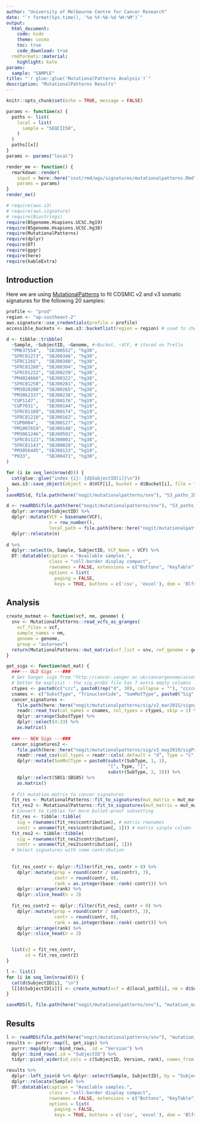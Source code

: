 ```yaml
---
author: "University of Melbourne Centre for Cancer Research"
date: "`r format(Sys.time(), '%a %Y-%b-%d %H:%M')`"
output:
  html_document:
    code: hide
    theme: cosmo
    toc: true
    code_download: true
  rmdformats::material:
    highlight: kate
params:
  sample: "SAMPLE"
title: "`r glue::glue('MutationalPatterns Analysis')`"
description: "MutationalPatterns Results"
---
```


```r
knitr::opts_chunk$set(echo = TRUE, message = FALSE)
```

```r
params <- function(x) {
  paths <- list(
    local = list(
      sample = "SEQCII50",
    )
  )
  paths[[x]]
}
params <- params("local")

render_me <- function() {
  rmarkdown::render(
    input = here::here("inst/rmd/wgs/signatures/mutationalpatterns.Rmd"),
    params = params)
}
render_me()
```

```r
# require(aws.s3)
# require(aws.signature)
# require(Biostrings)
require(BSgenome.Hsapiens.UCSC.hg19)
require(BSgenome.Hsapiens.UCSC.hg38)
require(MutationalPatterns)
require(dplyr)
require(DT)
require(gpgr)
require(here)
require(kableExtra)
```


## Introduction

Here we are using
[MutationalPatterns](https://github.com/UMCUGenetics/MutationalPatterns)
to fit COSMIC v2 and v3 somatic signatures for the following 20 samples:

```r
profile <- "prod"
region <- "ap-southeast-2"
aws.signature::use_credentials(profile = profile)
accessible_buckets <- aws.s3::bucketlist(region = region) # used to check if creds are ok

d <- tibble::tribble(
  ~Sample, ~SubjectID, ~Genome, #~Bucket, ~VCF, # stored on Trello
  "PM637554",  "SBJ00552", "hg38",
  "SFRC01273", "SBJ00346", "hg38",
  "SFRC1265",  "SBJ00308", "hg38",
  "SFRC01260", "SBJ00304", "hg38",
  "SFRC01222", "SBJ00239", "hg38",
  "PM4024666", "SBJ00322", "hg38",
  "SFRC01258", "SBJ00281", "hg38",
  "PM3020208", "SBJ00265", "hg38",
  "PM3062337", "SBJ00238", "hg38",
  "CUP1147",   "SBJ00176", "hg19",
  "CUP7031",   "SBJ00144", "hg19",
  "SFRC01189", "SBJ00174", "hg19",
  "SFRC01210", "SBJ00162", "hg19",
  "CUPD004",   "SBJ00127", "hg19",
  "PM1007659", "SBJ00148", "hg19",
  "PM3061246", "SBJ00501", "hg38",
  "SFRC01122", "SBJ00001", "hg38",
  "SFRC01143", "SBJ00028", "hg19",
  "PM3056445", "SBJ00133", "hg19",
  "P033",      "SBJ00471", "hg38",
)

for (i in seq_len(nrow(d))) {
  cat(glue::glue("index {i}: {d$SubjectID[i]}\n"))
  aws.s3::save_object(object = d$VCF[i], bucket = d$Bucket[i], file = file.path(here::here("nogit/mutationalpatterns/snv", d$SubjectID[i], "snv.vcf.gz")), region = region)
}
saveRDS(d, file.path(here("nogit/mutationalpatterns/snv"), "S3_paths_20samples.rds"))
```


```r
d <- readRDS(file.path(here("nogit/mutationalpatterns/snv"), "S3_paths_20samples.rds")) %>%
  dplyr::arrange(SubjectID) %>%
  dplyr::mutate(VCF = basename(VCF),
                n = row_number(),
                local_path = file.path(here::here("nogit/mutationalpatterns/snv", SubjectID, "snv.vcf.gz"))) %>%
  dplyr::relocate(n)
  
d %>%
  dplyr::select(n, Sample, SubjectID, VCF_Name = VCF) %>%
  DT::datatable(caption = "Available samples.",
                class = "cell-border display compact",
                rownames = FALSE, extensions = c("Buttons", "KeyTable"),
                options = list(
                  paging = FALSE,
                  keys = TRUE, buttons = c('csv', 'excel'), dom = 'Blfrtip'))
```

## Analysis

```r
create_mutmat <- function(vcf, nm, genome) {
  snv <- MutationalPatterns::read_vcfs_as_granges(
    vcf_files = vcf,
    sample_names = nm,
    genome = genome,
    group = "auto+sex")
  return(MutationalPatterns::mut_matrix(vcf_list = snv, ref_genome = genome))
}

get_sigs <- function(mut_mat) {
  ###--- OLD Sigs ---###
  # Get Sanger sigs from "http://cancer.sanger.ac.uk/cancergenome/assets/signatures_probabilities.txt"
  # better be explicit - the sig_probs file has 7 extra empty columns
  ctypes <- paste0(c("ccc", paste0(rep("d", 30), collapse = ""), "ccccccc"), collapse = "")
  cnames <- c("SubstType", "Trinucleotide", "SomMutType", paste0("Sig", 1:30), paste0("foo", 1:7))
  cancer_signatures <-
    file.path(here::here("nogit/mutationalpatterns/sig/v2_mar2015/signatures_probabilities.txt")) %>%
    readr::read_tsv(col_names = cnames, col_types = ctypes, skip = 1) %>%
    dplyr::arrange(SubstType) %>%
    dplyr::select(4:33) %>%
    as.matrix()
  
  ###--- NEW Sigs ---###
  cancer_signatures2 <-
    file.path(here::here("nogit/mutationalpatterns/sig/v3_may2019/sigProfiler_SBS_signatures_2019_05_22.csv")) %>%
    readr::read_csv(col_types = readr::cols(.default = "d", Type = "c", SubType = "c")) %>%
    dplyr::mutate(SomMutType = paste0(substr(SubType, 1, 1),
                                      "[", Type, "]",
                                      substr(SubType, 3, 3))) %>%
    dplyr::select(SBS1:SBS85) %>%
    as.matrix()
  
  # Fit mutation matrix to cancer signatures
  fit_res <- MutationalPatterns::fit_to_signatures(mut_matrix = mut_mat, signatures = cancer_signatures)
  fit_res2 <- MutationalPatterns::fit_to_signatures(mut_matrix = mut_mat, signatures = cancer_signatures2)
  # Convert to tibbles for more bullet-proof subsetting
  fit_res <- tibble::tibble(
    sig = rownames(fit_res$contribution), # matrix rownames
    contr = unname(fit_res$contribution[, 1])) # matrix single column -> vector
  fit_res2 <- tibble::tibble(
    sig = rownames(fit_res2$contribution),
    contr = unname(fit_res2$contribution[, 1]))
  # Select signatures with some contribution
  
  
  fit_res_contr <- dplyr::filter(fit_res, contr > 0) %>%
    dplyr::mutate(prop = round(contr / sum(contr), 3),
                  contr = round(contr, 0),
                  rank = as.integer(base::rank(-contr))) %>%
    dplyr::arrange(rank) %>%
    dplyr::slice_head(n = 3)
    
  fit_res_contr2 <- dplyr::filter(fit_res2, contr > 0) %>%
    dplyr::mutate(prop = round(contr / sum(contr), 3),
                  contr = round(contr, 0),
                  rank = as.integer(base::rank(-contr))) %>%
    dplyr::arrange(rank) %>%
    dplyr::slice_head(n = 3)


  list(v2 = fit_res_contr,
       v3 = fit_res_contr2)
}
```


```r
l <- list()
for (i in seq_len(nrow(d))) {
  cat(d$SubjectID[i], "\n")
  l[[d$SubjectID[i]]] <- create_mutmat(vcf = d$local_path[i], nm = d$SubjectID[i], genome = paste0("BSgenome.Hsapiens.UCSC.", d$Genome[i]))
}

saveRDS(l, file.path(here("nogit/mutationalpatterns/snv"), "mutation_matrices.rds"))
```

## Results

```r
l <- readRDS(file.path(here("nogit/mutationalpatterns/snv"), "mutation_matrices.rds"))
results <- purrr::map(l, get_sigs) %>%
  purrr::map(dplyr::bind_rows, .id = "Version") %>%
  dplyr::bind_rows(.id = "SubjectID") %>%
  tidyr::pivot_wider(id_cols = c(SubjectID, Version, rank), names_from = Version, values_from = sig:prop)
```

```r
results %>%
  dplyr::left_join(d %>% dplyr::select(Sample, SubjectID), by = "SubjectID") %>%
  dplyr::relocate(Sample) %>%
  DT::datatable(caption = "Available samples.",
                class = "cell-border display compact",
                rownames = FALSE, extensions = c("Buttons", "KeyTable"),
                options = list(
                  paging = FALSE,
                  keys = TRUE, buttons = c('csv', 'excel'), dom = 'Blfrtip'))
```

